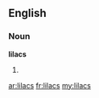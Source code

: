==English==

===Noun===
'''lilacs'''

# {{plural of|[[lilac]]}}

[[ar:lilacs]]
[[fr:lilacs]]
[[my:lilacs]]